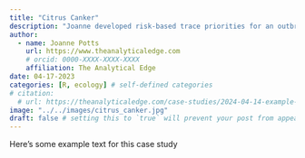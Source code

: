 ```yaml
---
title: "Citrus Canker"
description: "Joanne developed risk-based trace priorities for an outbreak of citrus canker in Queensland"
author:
  - name: Joanne Potts
    url: https://www.theanalyticaledge.com
    # orcid: 0000-XXXX-XXXX-XXXX
    affiliation: The Analytical Edge
date: 04-17-2023
categories: [R, ecology] # self-defined categories
# citation: 
  # url: https://theanalyticaledge.com/case-studies/2024-04-14-example-case-study/ 
image: "../../images/citrus_canker.jpg"
draft: false # setting this to `true` will prevent your post from appearing on your listing page until you're ready!
---
```


Here's some example text for this case study
